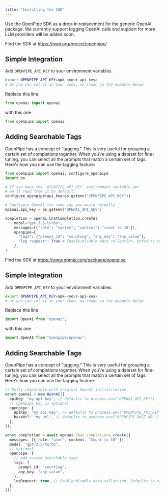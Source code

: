 ```yaml
---
title: "Installing the SDK"
---
```


Use the OpenPipe SDK as a drop-in replacement for the generic OpenAI package. We currently support logging OpenAI calls and support for more LLM providers will be added soon.

<Tabs>
  <Tab title="Python">

Find the SDK at https://pypi.org/project/openpipe/

## Simple Integration

Add `OPENPIPE_API_KEY` to your environment variables.

```bash
export OPENPIPE_API_KEY=opk-<your-api-key>
# Or you can set it in your code, as shown in the example below
```

Replace this line

```python
from openai import openai
```

with this one

```python
from openpipe import openai
```

## Adding Searchable Tags

OpenPipe has a concept of "tagging." This is very useful for grouping a certain set of completions together.
When you're using a dataset for fine-tuning, you can select all the prompts that match a certain set of tags. Here's how you can use the tagging feature:

```python
from openpipe import openai, configure_openpipe
import os

# If you have the `OPENPIPE_API_KEY` environment variable set
# we'll read from it by default.
configure_openpipe(api_key=os.getenv("OPENPIPE_API_KEY"))

# Configure OpenAI the same way you would normally
openai.api_key = os.getenv("OPENAI_API_KEY")

completion = openai.ChatCompletion.create(
    model="gpt-3.5-turbo",
    messages=[{"role": "system", "content": "count to 10"}],
    openpipe={
      "tags": {"prompt_id": "counting", "any_key": "any_value"},
      "log_request": True # Enable/disable data collection. Defaults to True.
    },
)

```

  </Tab>
  <Tab title="NodeJS">

Find the SDK at https://www.npmjs.com/package/openpipe

## Simple Integration

Add `OPENPIPE_API_KEY` to your environment variables.

```bash
export OPENPIPE_API_KEY=opk-<your-api-key>
# Or you can set it in your code, as shown in the example below
```

Replace this line

```typescript
import OpenAI from "openai";
```

with this one

```typescript
import OpenAI from "openpipe/openai";
```

## Adding Searchable Tags

OpenPipe has a concept of "tagging." This is very useful for grouping a certain set of completions together.
When you're using a dataset for fine-tuning, you can select all the prompts that match a certain set of tags. Here's how you can use the tagging feature:

```typescript
// Fully compatible with original OpenAI initialization
const openai = new OpenAI({
  apiKey: "my api key", // defaults to process.env["OPENAI_API_KEY"]
  // openpipe key is optional
  openpipe: {
    apiKey: "my api key", // defaults to process.env["OPENPIPE_API_KEY"]
    baseUrl: "my url", // defaults to process.env["OPENPIPE_BASE_URL"] or https://app.openpipe.ai/api/v1 if not set
  },
});

const completion = await openai.chat.completions.create({
  messages: [{ role: "user", content: "Count to 10" }],
  model: "gpt-3.5-turbo",
  // optional
  openpipe: {
    // Add custom searchable tags
    tags: {
      prompt_id: "counting",
      any_key: "any_value",
    },
    logRequest: true, // Enable/disable data collection. Defaults to true.
  },
});
```

  </Tab>
</Tabs>
